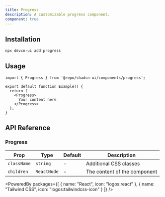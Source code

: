 ```yaml
---
title: Progress
description: A customizable progress component.
component: true
---
```


<ComponentPreview name="progress" />

## Installation

```bash
npx devcn-ui add progress
```

## Usage

```tsx
import { Progress } from '@repo/shadcn-ui/components/progress';

export default function Example() {
  return (
    <Progress>
      Your content here
    </Progress>
  );
}
```

## API Reference

### Progress

| Prop | Type | Default | Description |
| --- | --- | --- | --- |
| `className` | `string` | - | Additional CSS classes |
| `children` | `ReactNode` | - | The content of the component |

<PoweredBy packages={[
  { name: "React", icon: "logos:react" },
  { name: "Tailwind CSS", icon: "logos:tailwindcss-icon" }
]} />
